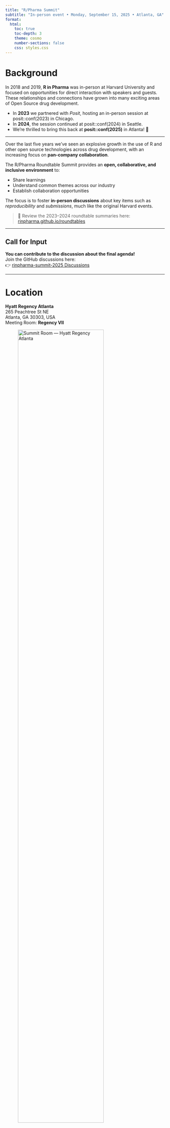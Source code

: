 ```yaml
---
title: "R/Pharma Summit"
subtitle: "In-person event • Monday, September 15, 2025 • Atlanta, GA"
format:
  html:
    toc: true
    toc-depth: 3
    theme: cosmo
    number-sections: false
    css: styles.css
---
```


# Background

In 2018 and 2019, **R in Pharma** was in-person at Harvard University and focused on opportunities for direct interaction with speakers and guests.  
These relationships and connections have grown into many exciting areas of Open Source drug development.  

- In **2023** we partnered with *Posit*, hosting an in-person session at posit::conf(2023) in Chicago.  
- In **2024**, the session continued at posit::conf(2024) in Seattle.  
- We’re thrilled to bring this back at **posit::conf(2025)** in Atlanta! 🎉

---

Over the last five years we’ve seen an explosive growth in the use of R and other open source technologies across drug development, with an increasing focus on **pan-company collaboration**.  

The R/Pharma Roundtable Summit provides an **open, collaborative, and inclusive environment** to:

- Share learnings  
- Understand common themes across our industry  
- Establish collaboration opportunities  

The focus is to foster **in-person discussions** about key items such as *reproducibility* and *submissions*, much like the original Harvard events.  

> 🔗 Review the 2023–2024 roundtable summaries here:  
> [rinpharma.github.io/roundtables](https://rinpharma.github.io/roundtables/)

---

## Call for Input

::: callout-note
**You can contribute to the discussion about the final agenda!**  
Join the GitHub discussions here:  
👉 [rinpharma-summit-2025 Discussions](https://github.com/rinpharma/rinpharma-summit-2025/discussions)
:::

---

# Location

::: callout-important
**Hyatt Regency Atlanta**  
265 Peachtree St NE  
Atlanta, GA 30303, USA  
Meeting Room: **Regency VII**  

![Summit Room — Hyatt Regency Atlanta](hyatt_regency.png){fig-align="center" width="80%"}


:::

---

# Agenda

::: {.agenda-table}
| Time          | Chair                  | Description           |
|---------------|------------------------|-----------------------|
| **9.15am**    |                        | Intro to day    |
| **9.30–10am**    | James Black / Orla Doyle / Phil Bowsher    | ROI on Open Source  |
| **10–10.45am**   | Eric Nantz / Paulo Bargo           | Navigating Quality  |
| **10.45–11.05am**|                        | Bio-break  |
| **11:05–12:15pm** | Devin Pastoor / Jeremy Wilfire, Joe Cheng, Eric Nantz     | GenAI Discussion Panel  |
| **12:15–1:30pm** |                     | Lunch <br> 🍴 *Lunch & Learn sessions:* <br> • Postitron (Thomas Mock) <br> • Validation (R Validation Hub, Doug Kelkhoff)  |
| **1:30–4pm**  | James + other chairs   | **Round tables** <br> Split into 2 × 1hr sessions with short break between. Attendance is flexible. |
| **4–4:45pm**  | Round table chairs     | Chairs report back notes, and any planned follow up  |
| **4:45–5pm**  | Phil Bowsher (Posit)   | Wrap up  |
| **6–8pm**  | Social Event supported by Wu Consulting   |  at White Oak - Barrel Bar Room<br>270 Peachtree St NW<br>Altanta, GA 30303<br> <a href="https://www.google.com/maps/place/White+Oak/@33.762044,-84.3887842,18z/data=!3m2!4b1!5s0x88f50479a83a3b23:0xcb9524730413b4cb!4m6!3m5!1s0x88f50386ffffffff:0xac38c67e18ddcd05!8m2!3d33.762044!4d-84.3878038!16s%2Fg%2F1hc6s7_v0?entry=ttu&g_ep=EgoyMDI1MDkxMC4wIKXMDSoASAFQAw%3D%3D" target="_blank"><img src ="white_oak.png" alt="Map to White Oak" width="200"></a>
:::
---

## Roundtables

### 1. AI in Pharma
##### Chairs: Jeremy Wildfire, Sri Pavan Vemuri, Satish Murthy
- Best Practices for AI-Assisted R Coding  
- What would an "AI-friendly" submission look like?  
- Reimagine open-label trial deliverables with interactive display/AI  
- Best Practices for AI Integration in Data Workflows  
- *Create more tables if needed for GenAI*  

### 2. Validation in 2025
##### Chairs: Olga Mierzwa-Sulima, Eric Nantz, Paulo Bargo
- Validating Open Source Tools with Stochastic Components  
- Architectures to provision validated R packages  

### 3. Python for Clinical Study Reports and Submission
##### Chairs: Yilong Zhang, Jonathan Tisack
- Medical Devices  

### 4. SCEs in 2025
##### Chairs: David Thiriot, Phil Bowsher, James Black
- Open-source infrastructure to complement **openstatsware** and the **pharmaverse**  
- Expanding the Pharmaverse beyond Clinical Reporting  

### 5. Open-Source Change Management
##### Chairs: Ning Leng, Nate Mockler
- From Hacks to Habits — Tools & Tricks That Changed the Game  

### 6. Implementation / Perspectives of CROs
##### Chairs: Douglas Henry, Steven Tan
- Expanding the Pharmaverse beyond Clinical Reporting  

# Audience

These round tables are for you if:

- You are an active contributor to the adoption of data science best practices across drug development  
- You sponsor data science codebases  
- You are an informatics professional designing and implementing **GxP-conforming** data science platforms  
- You are interested in cross-pharma collaboration  

---

# Round Table Advisory Board

A mix of 50 people from various pharmaceutical companies, CRO and organization supporting the advancement of open source for drug development and clinical reporting.

---

# Organising Committee

- Phil Bowsher — *Posit*  
- James Black — *Roche*  
- Harvey Lieberman — *Novartis*  
- Katie Igartua — *Tempus*  

This summit is run by [Open Source in Pharma](https://opensourceinpharma.com/), a non-profit aiming to support the use of open source languages in Pharma.
